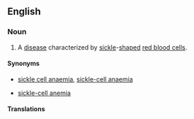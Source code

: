 {{wikipedia}}
==English==

===Noun===
{{en-noun|-}}

# {{medicine}} A [[disease]] characterized by [[sickle]]-[[shape]]d [[red blood cell]]s.

====Synonyms====
* {{qualifier|Commonwealth}} [[sickle cell anaemia]], [[sickle-cell anaemia]]
* {{qualifier|US}} [[sickle-cell anemia]]

====Translations====
{{trans-see|sickle-cell anemia}}
